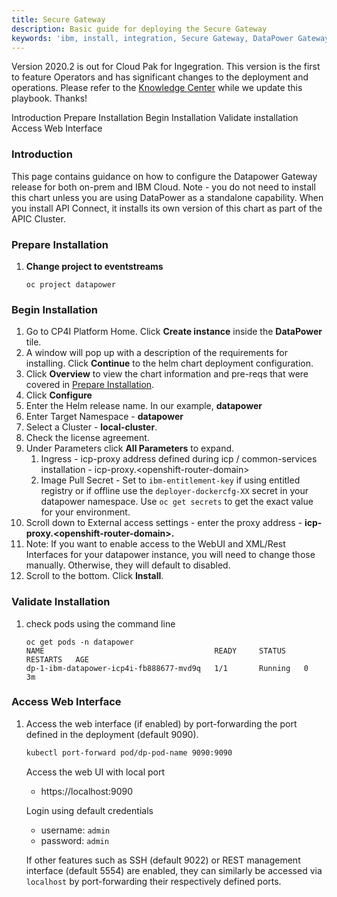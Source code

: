 ```yaml
---
title: Secure Gateway
description: Basic guide for deploying the Secure Gateway
keywords: 'ibm, install, integration, Secure Gateway, DataPower Gateway'
---
```


<InlineNotification>

Version 2020.2 is out for Cloud Pak for Ingegration.  This version is the first to feature Operators and has significant changes to the deployment and operations.  Please refer to the [Knowledge Center](https://www.ibm.com/support/knowledgecenter/en/SSGT7J_20.2/overview.html) while we update this playbook.  Thanks!

</InlineNotification>

<AnchorLinks>
  <AnchorLink>Introduction</AnchorLink>
  <AnchorLink>Prepare Installation</AnchorLink>
  <AnchorLink>Begin Installation</AnchorLink>
  <AnchorLink>Validate installation</AnchorLink>
  <AnchorLink>Access Web Interface</AnchorLink>
</AnchorLinks>

### **Introduction**
This page contains guidance on how to configure the Datapower Gateway
release for both on-prem and IBM Cloud.  Note - you do not need to install this
chart unless you are using DataPower as a standalone capability.
When you install API Connect, it installs its own version of this chart
as part of the APIC Cluster.

<ul>
</ul>

### **Prepare Installation**

1. **Change project to eventstreams**
   ```
   oc project datapower
   ```

<ul>
</ul>

### **Begin Installation**
1. Go to CP4I Platform Home. Click **Create instance** inside the
**DataPower** tile.
2. A window will pop up with a description of the requirements for
installing. Click **Continue** to the helm chart deployment configuration.
3. Click **Overview** to view the chart information and pre-reqs that were
covered in [Prepare Installation](#prepare-installation).
4. Click **Configure**
5. Enter the Helm release name. In our example, **datapower**
6. Enter Target Namespace - **datapower**
7. Select a Cluster - **local-cluster**.
8. Check the license agreement.
9. Under Parameters click **All Parameters** to expand.
   1. Ingress - icp-proxy address defined during icp / common-services
   installation - icp-proxy.&lt;openshift-router-domain&gt;
   2. Image Pull Secret - Set to `ibm-entitlement-key` if using entitled
   registry or if offline use the `deployer-dockercfg-XX` secret in your
   datapower namespace.  Use `oc get secrets` to get the exact value for
   your environment.
10.  Scroll down to External access settings - enter the proxy
address - **icp-proxy.&lt;openshift-router-domain&gt;.**
11. Note:  If you want to enable access to the WebUI and XML/Rest
Interfaces for your datapower instance, you will need to change those
manually.  Otherwise, they will default to disabled.
12. Scroll to the bottom. Click **Install**.

<ul>
</ul>

### **Validate Installation**
1. check pods using the command line
   ```
   oc get pods -n datapower
   NAME                                      READY     STATUS    RESTARTS   AGE
   dp-1-ibm-datapower-icp4i-fb888677-mvd9q   1/1       Running   0          3m
   ```

<ul>
</ul>

### **Access Web Interface**
1. Access the web interface (if enabled) by port-forwarding
   the port defined in the deployment (default 9090).

   ```bash
   kubectl port-forward pod/dp-pod-name 9090:9090
   ```

   Access the web UI with local port
   * https://localhost:9090

   Login using default credentials
   * username: `admin`
   * password: `admin`

   If other features such as SSH (default 9022) or REST management interface (default 5554) are enabled,
   they can similarly be accessed via `localhost` by port-forwarding their respectively defined ports.
